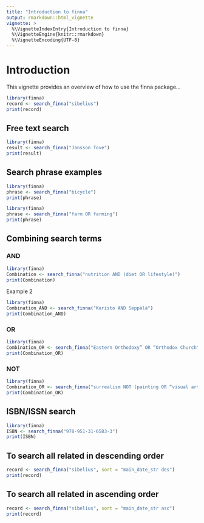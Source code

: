 ```yaml
---
title: "Introduction to finna"
output: rmarkdown::html_vignette
vignette: >
  %\VignetteIndexEntry{Introduction to finna}
  %\VignetteEngine{knitr::rmarkdown}
  %\VignetteEncoding{UTF-8}
---
```


# Introduction

This vignette provides an overview of how to use the finna package...

```r
library(finna)
record <- search_finna("sibelius")
print(record)
```

## Free text search
```r
library(finna)
result <- search_finna("Jansson Tove")
print(result)
```

## Search phrase examples
```r
library(finna)
phrase <- search_finna("bicycle")
print(phrase)
```


```r
library(finna)
phrase <- search_finna("farm OR farming")
print(phrase)
```

## Combining search terms

### AND
```r
library(finna)
Combination <- search_finna("nutrition AND (diet OR lifestyle)")
print(Combination)
```

 Example 2
```r
library(finna)
Combination_AND <- search_finna("Karisto AND Seppälä")
print(Combination_AND)
```

### OR
```r
library(finna)
Combination_OR <- search_finna("Eastern Orthodoxy” OR “Orthodox Church")
print(Combination_OR)
```


### NOT
```r
library(finna)
Combination_OR <- search_finna("surrealism NOT (painting OR “visual arts”)")
print(Combination_OR)
```

## ISBN/ISSN search

```r
library(finna)
ISBN <- search_finna("978-951-31-6583-3")
print(ISBN)
```

## To search all related in descending order

```r
record <- search_finna("sibelius", sort = "main_date_str des")
print(record)
```
## To search all related in ascending order

```r
record <- search_finna("sibelius", sort = "main_date_str asc")
print(record)
```
